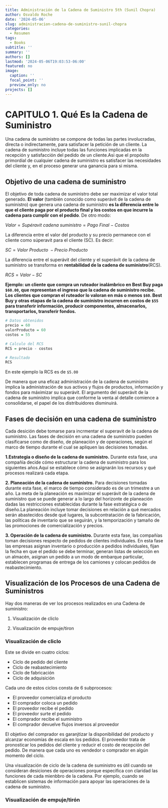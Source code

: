 ```yaml
---
title: Administración de la Cadena de Suministro 5th (Sunil Chopra)
author: Osvaldo Roche
date: '2024-05-06'
slug: administracion-cadena-de-suministro-sunil-chopra
categories:
  - Resumen
tags:
  - Books
subtitle: ''
summary: ''
authors: []
lastmod: '2024-05-06T19:03:53-06:00'
featured: no
image:
  caption: ''
  focal_point: ''
  preview_only: no
projects: []
---
```



# CAPITULO 1. Qué Es la Cadena de Suministro

Una cadena de suministro se compone de todas las partes involucradas, directa o indirectamente, para satisfacer la petición de un cliente. La cadena de suministro incluye todas las funciones implicadas en la recepción y satisfacción del pedido de un cliente.Asi que el propósito primordial de cualquier cadena de suministro es satisfacer las necesidades del cliente y, en el proceso generar una ganancia para si misma.

## Objetivo de una cadena de suministro

El objetivo de toda cadena de suministro debe ser maximizar el valor total generado. **El valor** (también conocido como superávit de la cadena de suministro) que genera una cadena de suministro **es la diferencia entre lo que el cliente paga por el producto final y los costos en que incurre la cadena para cumplir con el pedido**. De otro modo:

$Valor = Supéravit~cadena~suministro=Pago~Final~-~Costos$

La diferencia entre el valor del producto y su precio permanece con el cliente como súperavit para el cliente (SC). Es decir:

$SC = Valor~Producto~-Precio~Producto$

La diferencia entre el superávit del cliente y el superávit de la cadena de suministro se transforma en **rentabilidad de la cadena de suministro**(RCS).

$RCS = Valor - SC$

**Ejemplo: un cliente que compra un ruteador inalámbrico en Best Buy paga `$60.00`, que representan el ingreso que la cadena de suministro recibe. Los clientes que compran el ruteador lo valoran en más o menos `$60`. Best Buy y otras etapas de la cadena de suministro incurren en costos de `$55` para transferir información, producir componentes, almacenarlos, transportarlos, transferir fondos.**

```r
# Datos obtenidos
precio = 60
valorProducto = 60
costos = 55

# Calculo del RCS
RCS = precio - costos

# Resultado
RCS
```

En este ejemplo la RCS es de `$5.00`

De manera que una eficaz administración de la cadena de suministro implica la administración de sus activos y flujos de productos, información y fondos para máximizar su superávit. El argumento del superávit de la cadena de suministro implica que conforme la venta al detalle comience a consolidarse, el papel de los distribuidores disminuirá. 

## Fases de decisión en una cadena de suministro

Cada desición debe tomarse para incrmentar el superavit de la cadena de suministro. Las fases de decisión en una cadena de suministro pueden clasificarse como de diseño, de planeación y de operaciones, según el marco de tiempo durante el cual se apliquen las decisiones tomadas.

**1.Estrategia o diseño de la cadena de suministro.** Durante esta fase, una compañía decide cómo estructurar la cadena de suministro para los siguientes años.Aquí se establece cómo se asignarán los recursos y qué procesos realizará cada etapa.

**2. Planeación de la cadena de suministro.** Para decisiones tomadas durante esta fase, el marco de tiempo considerado es de un trimestre a un año. La meta de la planeación es maximizar el superávit de la cadena de suministro que se puede generar a lo largo del horizonte de planeación dadas las restricciones establecidas durante la fase estratégica o de diseño.La planeación incluye tomar decisiones en relación a qué mercados serán abastecidos desde qué lugares, la subcontratación de la fabricación, las políticas de inventario que se seguirán, y la temporización y tamaño de las promociones de comercialización y precios.

**3. Operación de la cadena de suministro.** Durante esta fase, las compañías toman decisiones respecto de pedidos de clientes individuales. En esta fase las empresas asignan inventario o producción a pedidos individuales, fijan la fecha en que el pedido se debe terminar, generan listas de selección en un almacén, asignan un pedido a un modo de embarque particular, establecen programas de entrega de los camiones y colocan pedidos de reabastecimiento.

## Visualización de los Procesos de una Cadena de Suministros


Hay dos maneras de ver los procesos realizados en una Cadena de suministro:

1. Visualización de cliclo

2. Visualización de empuje/tiron

### Visualización de cliclo

Este se divide en cuatro ciclos:

+ Ciclo de pedido del cliente
+ Ciclo de reabastecimiento
+ Ciclo de fabricación
+ Ciclo de adquisición

Cada uno de estos ciclos consta de 6 subprocesos:

- El proveedor comercializa el producto
- El comprador coloca un pedido
- El proveedor recibe el pedido
- El proveedor surte el pedido
- El comprador recibe el suministro
- El comprador devuelve flujos inversos al proveedor

El objetivo del comprador es garanjtizar la disponibilidad del producto y alcanzar economías de escala en los pedidos. El proveedor trata de pronosticar los pedidos del cliente y reducir el costo de recepción del pedido. De manera que cada uno es vendedor o comprador en algún momento del ciclo. 

Una visualización de ciclo de la cadena de suministro es útil cuando se consideran desiciones de operaciones porque especifica con claridad las funciones de cada mienbbro de la cadena. Por ejemplo, cuando se establicen sistemas de información para apoyar las operaciones de la cadena de suministro. 

### Visualización de empuje/tirón






















